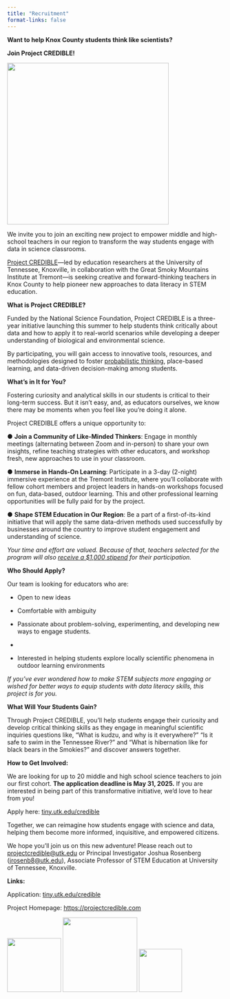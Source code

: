 ```yaml
---
title: "Recruitment"
format-links: false
---
```


**Want to help Knox County students think like scientists?**

**Join Project CREDIBLE!**

![](images/IMG_7034.jpeg){fig-align="center" width="375"}

We invite you to join an exciting new project to empower middle and high-school teachers in our region to transform the way students engage with data in science classrooms.

[Project CREDIBLE](https://projectcredible.com/)—led by education researchers at the University of Tennessee, Knoxville, in collaboration with the Great Smoky Mountains Institute at Tremont—is seeking creative and forward-thinking teachers in Knox County to help pioneer new approaches to data literacy in STEM education.

**What is Project CREDIBLE?**

Funded by the National Science Foundation, Project CREDIBLE is a three-year initiative launching this summer to help students think critically about data and how to apply it to real-world scenarios while developing a deeper understanding of biological and environmental science.

By participating, you will gain access to innovative tools, resources, and methodologies designed to foster [probabilistic thinking](https://hbr.org/2020/02/develop-a-probabilistic-approach-to-managing-uncertainty), place-based learning, and data-driven decision-making among students.

**What’s in It for You?**

Fostering curiosity and analytical skills in our students is critical to their long-term success. But it isn’t easy, and, as educators ourselves, we know there may be moments when you feel like you’re doing it alone.

Project CREDIBLE offers a unique opportunity to:

● **Join a Community of Like-Minded Thinkers**: Engage in monthly meetings (alternating between Zoom and in-person) to share your own insights, refine teaching strategies with other educators, and workshop fresh, new approaches to use in your classroom.

● **Immerse in Hands-On Learning**: Participate in a 3-day (2-night) immersive experience at the Tremont Institute, where you’ll collaborate with fellow cohort members and project leaders in hands-on workshops focused on fun, data-based, outdoor learning. This and other professional learning opportunities will be fully paid for by the project.

● **Shape STEM Education in Our Region**: Be a part of a first-of-its-kind initiative that will apply the same data-driven methods used successfully by businesses around the country to improve student engagement and understanding of science.

*Your time and effort are valued. Because of that, teachers selected for the program will also [receive a \$1,000 stipend]{.underline} for their participation.*

**Who Should Apply?**

Our team is looking for educators who are:

-   Open to new ideas

-   Comfortable with ambiguity

-   Passionate about problem-solving, experimenting, and developing new ways to engage students.

-   

-   Interested in helping students explore locally scientific phenomena in outdoor learning environments

*If you’ve ever wondered how to make STEM subjects more engaging or wished for better ways to equip students with data literacy skills, this project is for you.*

**What Will Your Students Gain?**

Through Project CREDIBLE, you’ll help students engage their curiosity and develop critical thinking skills as they engage in meaningful scientific inquiries questions like, “What is kudzu, and why is it everywhere?” “Is it safe to swim in the Tennessee River?” and “What is hibernation like for black bears in the Smokies?” and discover answers together.

**How to Get Involved:**

We are looking for up to 20 middle and high school science teachers to join our first cohort. **The application deadline is May 31, 2025.** If you are interested in being part of this transformative initiative, we'd love to hear from you!

Apply here: [tiny.utk.edu/credible](https://tiny.utk.edu/credible)

Together, we can reimagine how students engage with science and data, helping them become more informed, inquisitive, and empowered citizens.

We hope you’ll join us on this new adventure! Please reach out to [projectcredible\@utk.edu](mailto:projectcredible@utk.edu) or Principal Investigator Joshua Rosenberg ([jrosenb8\@utk.edu](mailto:jrosenb8@utk.edu)), Associate Professor of STEM Education at University of Tennessee, Knoxville.

**Links:**

Application: [tiny.utk.edu/credible](https://tiny.utk.edu/credible)

Project Homepage: <https://projectcredible.com>

![](images/CredibleMaster-02.jpg){width="125" height="125"} ![](images/utk.png){width="173"} ![](images/clipboard-236040836.png){width="100" height="100"}
